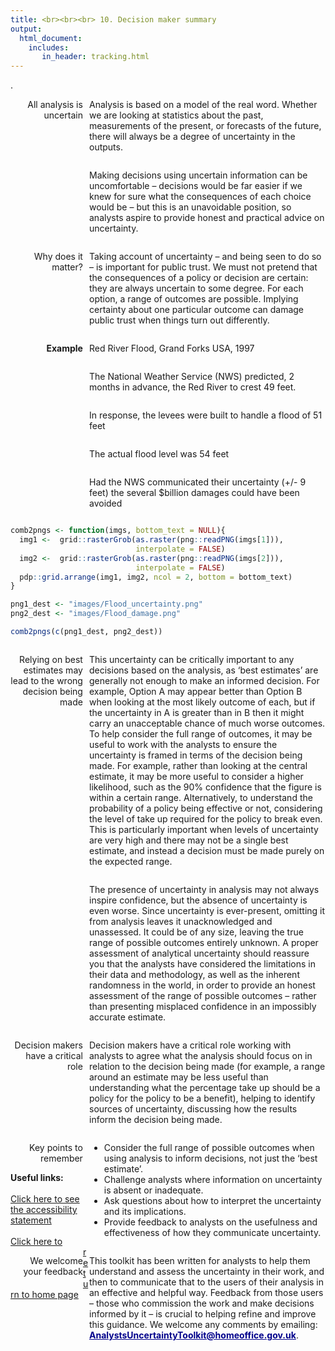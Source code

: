 ---
title: <br><br><br> 10. Decision maker summary
output:
  html_document:
    includes:
       in_header: tracking.html
---

<style type="text/css">

#TOC {
margin-top: 100px;
}

.leftA{
float: left;
width: 100%;
font-weight: bold;
}

.rightA{
float:right;
width: 75%;
}

.leftB{
float: left;
width: 23%;
text-align: right;
}

.footer{
  position: relative; 
  margin-top: 800px; 
  height = 100px; 
  width: 100%;
  text-align: left
}

.
</style>

.
</style>

<div class="pageContentWrapper">
<div class = "leftB">
All analysis is uncertain
</div>

<div class = "rightA">
Analysis is based on a model of the real word. Whether we are looking at statistics about the past, measurements of the present, or forecasts of the future, there will always be a degree of uncertainty in the outputs.
</div>

<div class = "rightA">
Making  decisions using uncertain information can be uncomfortable – decisions would be far easier if we knew for sure what the consequences of each choice would be – but this is an unavoidable position, so analysts aspire to provide honest and practical advice on uncertainty.
</div>

<div class = "rightA">
Taking account of uncertainty – and being seen to do so – is important for public trust. We must not pretend that the consequences of a policy or decision are certain: they are always uncertain to some degree. For each option, a range of outcomes are possible. Implying certainty about one particular outcome can damage public trust when things turn out differently.
</div>


<div class = "leftB">
Why does it matter?
</div>

<div class = "rightA">
Red River Flood, Grand Forks USA, 1997
</div>

<div class = "leftB">
<b>Example</b>
</div>

<div class = "rightA">
The National Weather Service (NWS) predicted, 2 months in advance, the Red River to crest 49 feet.
</div>

<div class = "rightA">
In response, the levees were built to handle a flood of 51 feet
</div>

<div class = "rightA">
The actual flood level was 54 feet
</div>

<div class = "rightA">
Had the NWS communicated their uncertainty (+/- 9 feet) the several $billion damages could have been avoided
</div>

<div style="clear: both;"></div>

```{r fig.align="center", echo=FALSE, alt = ""}

comb2pngs <- function(imgs, bottom_text = NULL){
  img1 <-  grid::rasterGrob(as.raster(png::readPNG(imgs[1])),
                            interpolate = FALSE)
  img2 <-  grid::rasterGrob(as.raster(png::readPNG(imgs[2])),
                            interpolate = FALSE)
  pdp::grid.arrange(img1, img2, ncol = 2, bottom = bottom_text)
}

png1_dest <- "images/Flood_uncertainty.png"
png2_dest <- "images/Flood_damage.png"

comb2pngs(c(png1_dest, png2_dest))


```

<div style="clear: both;"></div>

<div class = "leftB">
Relying on best estimates may lead to the wrong decision being made
</div>

<div class = "rightA">
This uncertainty can be critically important to any decisions based on the analysis, as ‘best estimates’ are generally not enough to make an informed decision. For example, Option A may appear better than Option B when looking at the most likely outcome of each, but if the uncertainty in A is greater than in B then it might carry an unacceptable chance of much worse outcomes. To help consider the full range of outcomes, it may be useful to work with the analysts to ensure the uncertainty is framed in terms of the decision being made. For example, rather than looking at the central estimate, it may be more useful to consider a higher likelihood, such as the 90% confidence that the figure is within a certain range. Alternatively, to understand the probability of a policy being effective or not, considering the level of take up required for the policy to break even. This is particularly important when levels of uncertainty are very high and there may not be a single best estimate, and instead a decision must be made purely on the expected range.
</div>

<div class = "rightA">
The  presence of uncertainty in analysis may not always inspire confidence, but the absence of uncertainty is even worse. Since uncertainty is ever-present, omitting it from analysis leaves it unacknowledged and unassessed. It could be of any size, leaving the true range of possible outcomes entirely unknown. A proper assessment of analytical uncertainty should reassure you that the analysts have considered the limitations in their data and methodology, as well as the inherent randomness in the world, in order to provide an honest assessment of the range of possible outcomes – rather than presenting misplaced confidence in an impossibly accurate estimate.
</div>

<div class = "rightA">
Decision makers have a critical role working with analysts to agree what the analysis should focus on in relation to the decision being made (for example, a range around an estimate may be less useful than understanding what the percentage take up should be a policy for the policy to be a benefit), helping to identify sources of uncertainty, discussing how the results inform the decision being made.
</div>

<div class = "leftB">
Decision makers have a critical role 
</div>

<div class = "rightA">
<ul>
<li> Consider the full range of possible outcomes when using analysis to inform decisions, not just the ‘best estimate’.</li>
<li> Challenge analysts where information on uncertainty is absent or inadequate. </li>
<li> Ask questions about how to interpret the uncertainty and its implications. </li>
<li> Provide feedback to analysts on the usefulness and effectiveness of how they communicate uncertainty. </li></ul>
</div>

<div class = "leftB">
Key points to remember
</div>

<div class = "rightA">
This toolkit has been written for analysts to help them understand and assess the uncertainty in their work, and then to communicate that to the users of their analysis in an effective and helpful way. Feedback from those users – those who commission the work and make decisions informed by it – is crucial to helping refine and improve this guidance.
We welcome any comments by emailing: <a href="mailto:AnalystsUncertaintyToolkit@homeoffice.gov.uk" style="color:DARKBLUE;"> <b>AnalystsUncertaintyToolkit@homeoffice.gov.uk</b></a>.
</div>

<div class = "leftB">
We welcome your feedback
</div>

<div class="footer">
<b>Useful links:</b>
<br><br>
<a href="accessibility.html">Click here to see the accessibility statement</a>
<br><br>
<a href="index.html">Click here to return to home page</a>
</div>